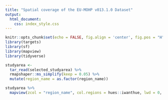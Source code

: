 ```yaml
---
title: "Spatial coverage of the EU-MOHP v013.1.0 Dataset"
output: 
  html_document:
    css: index_style.css
---
```



```r
knitr::opts_chunk$set(echo = FALSE, fig.align = 'center', fig.pos = "H", out.width = "100%", message = FALSE, warning = FALSE, fig.showtext = TRUE)
library(targets)
library(sf)
library(mapview)
library(tidyverse)
```

```r
studyarea <- 
  tar_read(selected_studyarea) %>% 
  rmapshaper::ms_simplify(keep = 0.05) %>% 
  mutate(region_name = as.factor(region_name))

studyarea %>%
  mapview(zcol = "region_name", col.regions = hues::iwanthue, lwd = 0, layer.name = "Spatial coverage (labels corresponding to file names)")
```